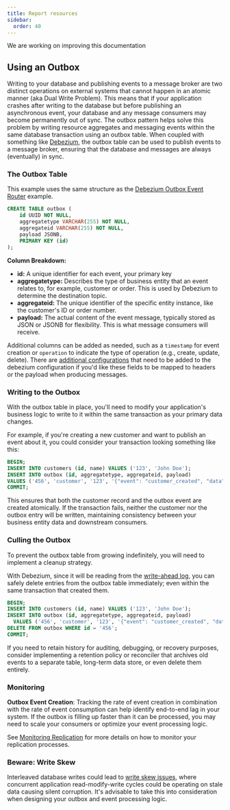 ```yaml
---
title: Report resources
sidebar:
  order: 40
---
```



<Aside title="Under Construction">We are working on improving this documentation</Aside>

## Using an Outbox
Writing to your database and publishing events to a message broker are two distinct operations on external systems that
cannot happen in an atomic manner (aka Dual Write Problem). This means that if your application crashes after writing 
to the database but before publishing an asynchronous event, your database and any message consumers may become 
permanently out of sync. The outbox pattern helps solve this problem by writing resource aggregates and messaging events
within the same database transaction using an outbox table. When coupled with something like 
[Debezium](https://debezium.io/), the outbox table can be used to publish events to a message broker, ensuring that the
database and messages are always (eventually) in sync.

### The Outbox Table

This example uses the same structure as the [Debezium Outbox Event Router](https://debezium.io/documentation/reference/stable/transformations/outbox-event-router.html#basic-outbox-table) example.

```sql
CREATE TABLE outbox (
    id UUID NOT NULL,
    aggregatetype VARCHAR(255) NOT NULL,
    aggregateid VARCHAR(255) NOT NULL,
    payload JSONB,
    PRIMARY KEY (id)
);
```

**Column Breakdown:**

- **id:** A unique identifier for each event, your primary key
- **aggregatetype:** Describes the type of business entity that an event relates to, for example, customer or order. 
  This is used by Debezium to determine the destination topic.
- **aggregateid:** The unique identifier of the specific entity instance, like the customer's ID or order number.
- **payload:** The actual content of the event message, typically stored as JSON or JSONB for flexibility. This is what 
  message consumers will receive.

Additional columns can be added as needed, such as a `timestamp` for event creation or `operation` to indicate the type
of operation (e.g., create, update, delete). There are [additional configurations](https://debezium.io/documentation/reference/stable/transformations/outbox-event-router.html#emitting-messages-with-additional-fields) 
that need to be added to the debezium configuration if you'd like these fields to be mapped to headers or the payload 
when producing messages.

### Writing to the Outbox

With the outbox table in place, you'll need to modify your application's business logic to write to it within the same 
transaction as your primary data changes.

For example, if you're creating a new customer and want to publish an event about it, you could consider your 
transaction looking something like this:

```sql
BEGIN;
INSERT INTO customers (id, name) VALUES ('123', 'John Doe');
INSERT INTO outbox (id, aggregatetype, aggregateid, payload)
VALUES ('456', 'customer', '123', '{"event": "customer_created", "data": {"id": "123", "name": "John Doe"}}');
COMMIT;
```

This ensures that both the customer record and the outbox event are created atomically. If the transaction fails, neither the customer nor the outbox entry will be written, maintaining consistency between your business entity data and downstream consumers.

### Culling the Outbox

To prevent the outbox table from growing indefinitely, you will need to implement a cleanup strategy.

With Debezium, since it will be reading from the [write-ahead log](https://www.postgresql.org/docs/current/wal-intro.html), you can safely delete entries from the outbox table immediately; even within the same transaction that created them.

```sql
BEGIN;
INSERT INTO customers (id, name) VALUES ('123', 'John Doe');
INSERT INTO outbox (id, aggregatetype, aggregateid, payload)
  VALUES ('456', 'customer', '123', '{"event": "customer_created", "data": {"id": "123", "name": "John Doe"}}');
DELETE FROM outbox WHERE id = '456';
COMMIT;
```

If you need to retain history for auditing, debugging, or recovery purposes, consider implementing a retention policy or reconciler that archives old events to a separate table, long-term data store, or even delete them entirely.

### Monitoring

**Outbox Event Creation**: Tracking the rate of event creation in combination with the rate of event consumption can help identify end-to-end lag in your system. If the outbox is filling up faster than it can be processed, you may need to scale your consumers or optimize your event processing logic.

See [Monitoring Replication](/404) for more details on how to monitor your replication processes.

### Beware: Write Skew

Interleaved database writes could lead to 
[write skew issues](https://www.cockroachlabs.com/blog/what-write-skew-looks-like/), where concurrent application 
read-modify-write cycles could be operating on stale data causing silent corruption. It's advisable to take this into 
consideration when designing your outbox and event processing logic.